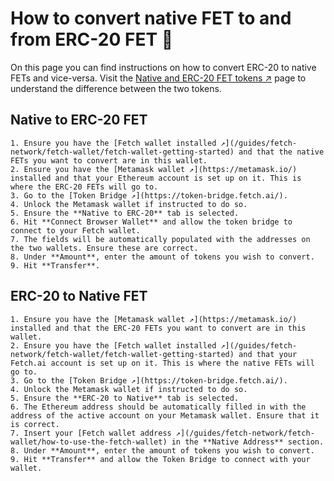 # How to convert native FET to and from ERC-20 FET 🔄

On this page you can find instructions on how to convert ERC-20 to native FETs and vice-versa. Visit the [Native and ERC-20 FET tokens ↗️](/concepts/fetch-network/native-and-erc20-fet-tokens) page to understand the difference between the two tokens.

## Native to ERC-20 FET

    1. Ensure you have the [Fetch wallet installed ↗️](/guides/fetch-network/fetch-wallet/fetch-wallet-getting-started) and that the native FETs you want to convert are in this wallet.
    2. Ensure you have the [Metamask wallet ↗️](https://metamask.io/) installed and that your Ethereum account is set up on it. This is where the ERC-20 FETs will go to.
    3. Go to the [Token Bridge ↗️](https://token-bridge.fetch.ai/).
    4. Unlock the Metamask wallet if instructed to do so.
    5. Ensure the **Native to ERC-20** tab is selected.
    6. Hit **Connect Browser Wallet** and allow the token bridge to connect to your Fetch wallet.
    7. The fields will be automatically populated with the addresses on the two wallets. Ensure these are correct.
    8. Under **Amount**, enter the amount of tokens you wish to convert.
    9. Hit **Transfer**.

## ERC-20 to Native FET

    1. Ensure you have the [Metamask wallet ↗️](https://metamask.io/) installed and that the ERC-20 FETs you want to convert are in this wallet.
    2. Ensure you have the [Fetch wallet installed ↗️](/guides/fetch-network/fetch-wallet/fetch-wallet-getting-started) and that your Fetch.ai account is set up on it. This is where the native FETs will go to.
    3. Go to the [Token Bridge ↗️](https://token-bridge.fetch.ai/).
    4. Unlock the Metamask wallet if instructed to do so.
    5. Ensure the **ERC-20 to Native** tab is selected.
    6. The Ethereum address should be automatically filled in with the address of the active account on your Metamask wallet. Ensure that it is correct.
    7. Insert your [Fetch wallet address ↗️](/guides/fetch-network/fetch-wallet/how-to-use-the-fetch-wallet) in the **Native Address** section.
    8. Under **Amount**, enter the amount of tokens you wish to convert.
    9. Hit **Transfer** and allow the Token Bridge to connect with your wallet.
